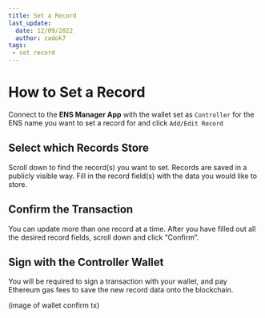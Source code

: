 ```yaml
---
title: Set a Record
last_update:
  date: 12/09/2022
  author: zadok7
tags:
 - set record
---
```



# How to Set a Record
Connect to the <Link to="https://app.ens.domains"><b>ENS Manager App</b></Link> with the wallet set as `Controller` for the ENS name you want to set a record for and click `Add/Edit Record`
<BrowserWindow>
  <Image img="/img/howto/set-record-1.png"/>
</BrowserWindow>

## Select which Records Store
Scroll down to find the record(s) you want to set. Records are saved in a publicly visible way. Fill in the record field(s) with the data you would like to store.
<BrowserWindow>
  <Image img="/img/howto/set-record-2.png"/>
</BrowserWindow>

## Confirm the Transaction
You can update more than one record at a time. After you have filled out all the desired record fields, scroll down and click “Confirm”.
<BrowserWindow>
  <Image img="/img/howto/set-record-3.png"/>
</BrowserWindow>

## Sign with the Controller Wallet
You will be required to sign a transaction with your wallet, and pay Ethereum gas fees to save the new record data onto the blockchain.

(image of wallet confirm tx)
